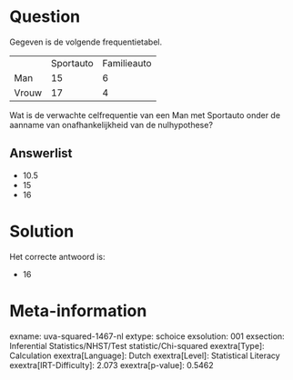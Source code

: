 Question
========

Gegeven is de volgende frequentietabel.

  ------- ----------- -------------
          Sportauto   Familieauto
  Man     15          6
  Vrouw   17          4
  ------- ----------- -------------

Wat is de verwachte celfrequentie van een Man met Sportauto onder de
aanname van onafhankelijkheid van de nulhypothese?

Answerlist
----------

* 10.5
* 15
* 16

Solution
========

Het correcte antwoord is: 

* 16

Meta-information
================
exname: uva-squared-1467-nl
extype: schoice
exsolution: 001
exsection: Inferential Statistics/NHST/Test statistic/Chi-squared
exextra[Type]: Calculation
exextra[Language]: Dutch
exextra[Level]: Statistical Literacy
exextra[IRT-Difficulty]: 2.073
exextra[p-value]: 0.5462
